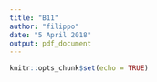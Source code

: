 ```yaml
---
title: "B11"
author: "filippo"
date: "5 April 2018"
output: pdf_document
---
```


```r
knitr::opts_chunk$set(echo = TRUE)
```
